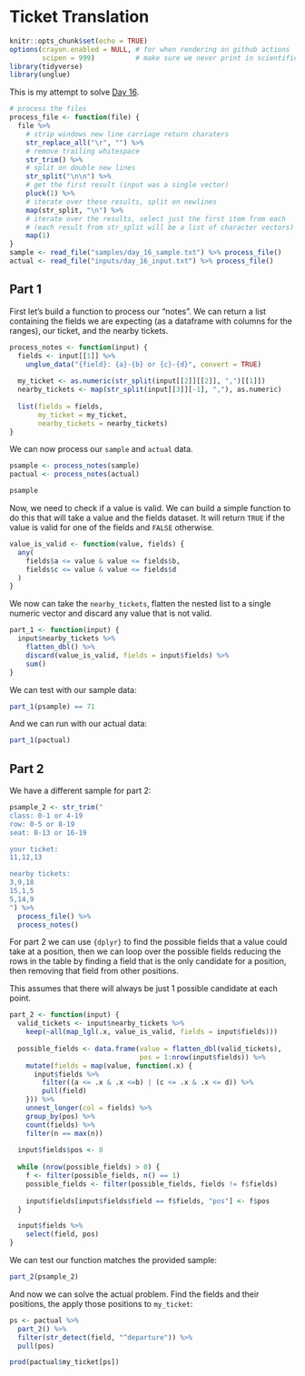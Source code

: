 # Ticket Translation

```r
knitr::opts_chunk$set(echo = TRUE)
options(crayon.enabled = NULL, # for when rendering on github actions
        scipen = 999)          # make sure we never print in scientific notation
library(tidyverse)
library(unglue)
```

This is my attempt to solve [Day 16](https://adventofcode.com/2021/day/16).

```r
# process the files
process_file <- function(file) {
  file %>%
    # strip windows new line carriage return charaters
    str_replace_all("\r", "") %>%
    # remove trailing whitespace
    str_trim() %>%
    # split on double new lines
    str_split("\n\n") %>%
    # get the first result (input was a single vector)
    pluck(1) %>%
    # iterate over these results, split on newlines
    map(str_split, "\n") %>%
    # iterate over the results, select just the first item from each
    # (each result from str_split will be a list of character vectors)
    map(1)
}
sample <- read_file("samples/day_16_sample.txt") %>% process_file()
actual <- read_file("inputs/day_16_input.txt") %>% process_file()
```

## Part 1

First let's build a function to process our "notes". We can return a list containing the fields we are expecting (as a
dataframe with columns for the ranges), our ticket, and the nearby tickets.

```r
process_notes <- function(input) {
  fields <- input[[1]] %>%
    unglue_data("{field}: {a}-{b} or {c}-{d}", convert = TRUE)
  
  my_ticket <- as.numeric(str_split(input[[2]][[2]], ",")[[1]])
  nearby_tickets <- map(str_split(input[[3]][-1], ","), as.numeric)
  
  list(fields = fields,
       my_ticket = my_ticket,
       nearby_tickets = nearby_tickets)
}
```

We can now process our `sample` and `actual` data.

```r
psample <- process_notes(sample)
pactual <- process_notes(actual)

psample
```

Now, we need to check if a value is valid. We can build a simple function to do this that will take a value and the
fields dataset. It will return `TRUE` if the value is valid for one of the fields and `FALSE` otherwise.

```r
value_is_valid <- function(value, fields) {
  any(
    fields$a <= value & value <= fields$b,
    fields$c <= value & value <= fields$d
  )
}
```

We now can take the `nearby_tickets`, flatten the nested list to a single numeric vector and discard any value that is
not valid.

```r
part_1 <- function(input) {
  input$nearby_tickets %>%
    flatten_dbl() %>%
    discard(value_is_valid, fields = input$fields) %>%
    sum()
}
```

We can test with our sample data:

```r
part_1(psample) == 71
```

And we can run with our actual data:

```r
part_1(pactual)
```

## Part 2

We have a different sample for part 2:

```r
psample_2 <- str_trim("
class: 0-1 or 4-19
row: 0-5 or 8-19
seat: 0-13 or 16-19

your ticket:
11,12,13

nearby tickets:
3,9,18
15,1,5
5,14,9
") %>%
  process_file() %>%
  process_notes()
```

For part 2 we can use `{dplyr}` to find the possible fields that a value could take at a position, then we can loop
over the possible fields reducing the rows in the table by finding a field that is the only candidate for a position,
then removing that field from other positions.

This assumes that there will always be just 1 possible candidate at each point.

```r
part_2 <- function(input) {
  valid_tickets <- input$nearby_tickets %>%
    keep(~all(map_lgl(.x, value_is_valid, fields = input$fields)))
  
  possible_fields <- data.frame(value = flatten_dbl(valid_tickets),
                                pos = 1:nrow(input$fields)) %>%
    mutate(fields = map(value, function(.x) {
      input$fields %>%
        filter((a <= .x & .x <=b) | (c <= .x & .x <= d)) %>%
        pull(field)
    })) %>%
    unnest_longer(col = fields) %>%
    group_by(pos) %>%
    count(fields) %>%
    filter(n == max(n))
  
  input$fields$pos <- 0
  
  while (nrow(possible_fields) > 0) {
    f <- filter(possible_fields, n() == 1)
    possible_fields <- filter(possible_fields, fields != f$fields)
    
    input$fields[input$fields$field == f$fields, "pos"] <- f$pos
  }

  input$fields %>%
    select(field, pos)
}
```

We can test our function matches the provided sample:

```r
part_2(psample_2)
```

And now we can solve the actual problem. Find the fields and their positions, the apply those positions to `my_ticket`:

```r
ps <- pactual %>%
  part_2() %>%
  filter(str_detect(field, "^departure")) %>%
  pull(pos)

prod(pactual$my_ticket[ps])
```
